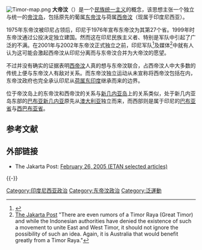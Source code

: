 [[File:Timor-map.png|thumb]]
'''大帝汶'''（{{lang-id|Timor Raya}}）是一个[[民族统一主义|民族统一主义]]的概念，该思想主张一个独立与统一的[[帝汶岛|帝汶岛]]，包括原先的葡属[[东帝汶|东帝汶]]与荷属[[西帝汶|西帝汶]]（现属于印度尼西亚）。

1975年东帝汶被印尼占领后，印尼于1976年宣布东帝汶为其第27个省。1999年时东帝汶通过公投决定独立建国。然而这在印尼民族主义者、特别是军队中引起了广泛的不满。在2001年与2002年东帝汶正式独立之前，印尼军队<ref>{{Cite web |url=http://www.etan.org/et2001c/december/16-22/18tni.htm |title=etan.org |accessdate=2012-01-26 |archive-date=2012-02-04 |archive-url=https://web.archive.org/web/20120204055605/http://www.etan.org/et2001c/december/16-22/18tni.htm |dead-url=no }}</ref>及媒体<ref>[http://www.thejakartapost.com/special/os_24.asp The Jakarta Post] {{Wayback|url=http://www.thejakartapost.com/special/os_24.asp |date=20051025070048 }} "There are even rumors of a Timor Raya (Great Timor) and while the Indonesian authorities have denied the existence of such a movement to unite East and West Timor, it should not ignore the possibility of such an idea. Again, it is Australia that would benefit greatly from a Timor Raya."</ref>中就有人认为这可能会激起西帝汶从印尼分离而与东帝汶合并为大帝汶的愿望。

不过并没有确实的证据表明[[西帝汶|西帝汶]]人真的想与东帝汶联合，占西帝汶人中大多数的{{link-en|阿托尼人|Atoni}}传统上便与东帝汶人有敌对关系。而东帝汶独立运动从未宣称将西帝汶包括在内，东帝汶政府也完全承认印尼从[[荷属东印度|荷属东印度]]继承而来的边界。

位于帝汶岛上的东帝汶和西帝汶的关系与[[新几内亚岛|新几内亚岛]]上的关系类似，处于新几内亚岛东部的[[巴布亚新几内亚|巴布亚新几内亚]]原先从[[澳大利亚|澳大利亚]]独立而来，而西部则是属于印尼的[[巴布亚省|巴布亚省]]与[[西巴布亚省|西巴布亚省]]。

== 参考文献 ==
{{Reflist}}

== 外部链接 ==
* The Jakarta Post: [http://www.etan.org/et2005/february/20/26ofical.htm February 26, 2005 (ETAN selected articles)]{{Wayback|url=http://www.etan.org/et2005/february/20/26ofical.htm |date=20120205044316 }}

{{-}}
{{民族统一主义}}

[[Category:印度尼西亚政治|Category:印度尼西亚政治]]
[[Category:东帝汶政治|Category:东帝汶政治]]
[[Category:泛運動|Category:泛運動]]